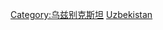 {{Commons category|Buildings in Uzbekistan}}

[[Category:乌兹别克斯坦|Category:乌兹别克斯坦]]
[[Category:亚洲各国建筑物|Uzbekistan]]
